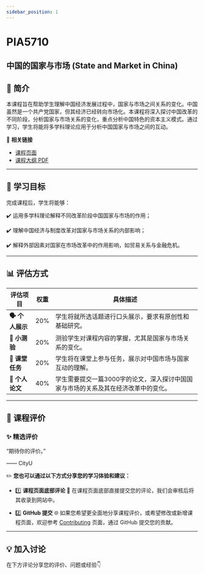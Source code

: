 ```yaml
---
sidebar_position: 1
---
```


# PIA5710
## 中国的国家与市场 (State and Market in China)

## **📘 简介**
本课程旨在帮助学生理解中国经济发展过程中，国家与市场之间关系的变化。中国虽然是一个共产党国家，但其经济已经转向市场化。本课程将深入探讨中国改革的不同阶段，分析国家与市场关系的变化，重点分析中国特色的资本主义模式。通过学习，学生将能将多学科理论应用于分析中国国家与市场之间的互动。

🔗 **相关链接**
- [课程页面](https://www.cityu.edu.hk/catalogue/pg/202425/course/PIA5710.htm)
- [课程大纲 PDF](https://www.cityu.edu.hk/catalogue/pg/202425/course/PIA5710.pdf)

---

## **🎯 学习目标**

完成课程后，学生将能够：

✔️ 运用多学科理论解释不同改革阶段中国国家与市场的作用；

✔️ 理解中国经济与制度改革对国家与市场关系的内部影响；

✔️ 解释外部因素对国家在市场改革中的作用影响，如贸易关系与金融危机。

---

## **📊 评估方式**

| **评估项目**              | **权重** | **具体描述**                                                                                       |
|--------------------------|---------|---------------------------------------------------------------------------------------------------|
| **🗣️ 个人展示**          | 20%     | 学生将就所选话题进行口头展示，要求有原创性和基础研究。                                           |
| **📅 小测验**             | 20%     | 测验学生对课程内容的掌握，尤其是国家与市场关系的变化。                                             |
| **📝 课堂任务**           | 20%     | 学生将在课堂上参与任务，展示对中国市场与国家互动的理解。                                         |
| **📄 个人论文**           | 40%     | 学生需要提交一篇3000字的论文，深入探讨中国国家与市场的关系及其在经济改革中的变化。                |

---

## **💬 课程评价**

### ✨ **精选评价**
<div className={commentStyles.commentBox}>
    <p className={commentStyles.commentText}>
        “期待你的评价。”
    </p>
    <p className={commentStyles.commentAuthor}>—— CityU</p>
</div>

✏️ **您也可以通过以下方式分享您的学习体验和建议：**

- 1️⃣ **课程页面底部评论**
💬 在课程页面底部直接提交您的评论，我们会审核后将其收录到网站中。

- 2️⃣ **GitHub 提交**
🌐 如果您希望更全面地分享课程评价，或希望修改或新增课程页面，欢迎参考 [Contributing](/contributing) 页面，通过 GitHub 提交您的贡献。

---

## **💡 加入讨论**

在下方评论分享您的评价、问题或经验👇
<Utterances />